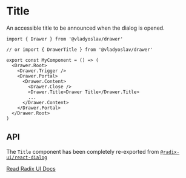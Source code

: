 # Title

An accessible title to be announced when the dialog is opened.

```tsx copy
import { Drawer } from '@vladyoslav/drawer'

// or import { DrawerTitle } from '@vladyoslav/drawer'

export const MyComponent = () => (
  <Drawer.Root>
    <Drawer.Trigger />
    <Drawer.Portal>
      <Drawer.Content>
        <Drawer.Close />
        <Drawer.Title>Drawer Title</Drawer.Title>
        ...
      </Drawer.Content>
    </Drawer.Portal>
  </Drawer.Root>
)
```

## API

The `Title` component has been completely re-exported from [`@radix-ui/react-dialog`](https://www.radix-ui.com/primitives/docs/components/dialog#title)

[Read Radix UI Docs](https://www.radix-ui.com/primitives/docs/components/dialog#title)
